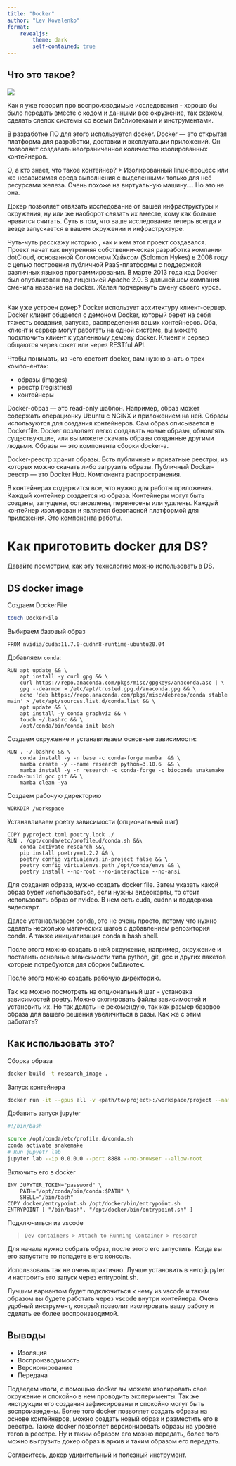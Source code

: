 ```yaml
---
title: "Docker"
author: "Lev Kovalenko"
format:
    revealjs:
        theme: dark
        self-contained: true
---
```


## Что это такое?

![](images/docker_logo.png)

::: {.notes}
Как я уже говорил про воспроизводимые исследования - хорошо бы было передать вместе с кодом и данными все окружение, так скажем, сделать слепок системы со всеми библиотеками и инструментами.

В разработке ПО для этого используется docker. Docker — это открытая платформа для разработки, доставки и эксплуатации приложений. Он позволяет создавать неограниченное количество изолированных контейнеров.

О, а кто знает, что такое контейнер?
> Изолированный linux-процесс или же независимая среда выполнения с выделенными только для неё ресурсами железа. Очень похоже на виртуальную машину…. Но это не она.

Докер позволяет отвязать исследование от вашей инфраструктуры и окружения, ну или же наоборот связать их вместе, кому как больше нравится считать. Суть в том, что ваше исследование теперь всегда и везде запускается в вашем окружении и инфраструктуре.

Чуть-чуть расскажу историю , как и кем этот проект создавался. Проект начат как внутренняя собственническая разработка компании dotCloud, основанной Соломоном Хайксом (Solomon Hykes) в 2008 году с целью построения публичной PaaS-платформы с поддержкой различных языков программирования. В марте 2013 года код Docker был опубликован под лицензией Apache 2.0. В дальнейшем компания сменила название на docker. Желая подчеркнуть смену своего курса.
:::

## {background-image="images/Docker_Architecture.png" background-size="80%"}

::: {.notes}
Как уже устроен докер?
Docker использует архитектуру клиент-сервер. Docker клиент общается с демоном Docker, который берет на себя тяжесть создания, запуска, распределения ваших контейнеров. Оба, клиент и сервер могут работать на одной системе, вы можете подключить клиент к удаленному демону docker. Клиент и сервер общаются через сокет или через RESTful API.

Чтобы понимать, из чего состоит docker, вам нужно знать о трех компонентах:

- образы (images)
- реестр (registries)
- контейнеры

Docker-образ — это read-only шаблон. Например, образ может содержать операционку Ubuntu c NGiNX и приложением на ней. Образы используются для создания контейнеров. Сам образ описывается в Dockerfile. Docker позволяет легко создавать новые образы, обновлять существующие, или вы можете скачать образы созданные другими людьми. Образы — это компонента сборки docker-а.

Docker-реестр хранит образы. Есть публичные и приватные реестры, из которых можно скачать либо загрузить образы. Публичный Docker-реестр — это Docker Hub. Компонента распространения.

В контейнерах содержится все, что нужно для работы приложения. Каждый контейнер создается из образа. Контейнеры могут быть созданы, запущены, остановлены, перенесены или удалены. Каждый контейнер изолирован и является безопасной платформой для приложения. Это компонента работы.
:::

# Как приготовить docker для DS?

::: {.notes}
Давайте посмотрим, как эту технологию можно использовать в DS.
:::

## DS docker image {.scrollable .smaller}

Создаем DockerFile

```sh
touch DockerFile
```

Выбираем базовый образ

```docker
FROM nvidia/cuda:11.7.0-cudnn8-runtime-ubuntu20.04
```

Добавляем `conda`:

```docker
RUN apt update && \
    apt install -y curl gpg && \
    curl https://repo.anaconda.com/pkgs/misc/gpgkeys/anaconda.asc | \
    gpg --dearmor > /etc/apt/trusted.gpg.d/anaconda.gpg && \
    echo 'deb https://repo.anaconda.com/pkgs/misc/debrepo/conda stable main' > /etc/apt/sources.list.d/conda.list && \
    apt update && \
    apt install -y conda graphviz && \
    touch ~/.bashrc && \
    /opt/conda/bin/conda init bash
```

Создаем окружение и устанавливаем основные зависимости:

```docker
RUN . ~/.bashrc && \
    conda install -y -n base -c conda-forge mamba  && \
    mamba create -y --name research python=3.10.6  && \
    mamba install -y -n research -c conda-forge -c bioconda snakemake conda-build gcc git && \
    mamba clean -ya
```

Создаем рабочую директорию
```docker
WORKDIR /workspace
```

Устанавливаем poetry зависимости (опциональный шаг)

```docker
COPY pyproject.toml poetry.lock ./
RUN . /opt/conda/etc/profile.d/conda.sh &&\
    conda activate research &&\
    pip install poetry==1.2.2 && \
    poetry config virtualenvs.in-project false && \
    poetry config virtualenvs.path /opt/conda/envs && \
    poetry install --no-root --no-interaction --no-ansi
```

::: {.notes}
Для создания образа, нужно создать docker file. Затем указать какой образ будет использоваться, если нужны видеокарты, то стоит использовать образ от nvideo. В нем есть cuda, cudnn и поддержка видеокарт.

Далее устанавливаем conda, это не очень просто, потому что нужно сделать несколько магических шагов с добавлением репозитория conda. А также инициализация conda в bash shell.

После этого можно создать в ней окружение, например, окружение и поставить основные зависимости типа python, git, gcc и других пакетов которые потребуются для сборки библиотек.

После этого можно создать рабочую директорию.

Так же можно посмотреть на опциональный шаг - установка зависимостей poetry. Можно скопировать файлы зависимостей и установить их. Но так делать не рекомендую, так как размер базовоо образа для вашего решения увеличиться в разы.
Как же с этим работать?
:::

## Как использовать это? {.scrollable .smaller}

Сборка образа
```sh
docker build -t research_image .
```

Запуск контейнера
```sh
docker run -it --gpus all -v <path/to/project>:/workspace/project --name research research_image /bin/bash
```

Добавить запуск jupyter
```bash
#!/bin/bash

source /opt/conda/etc/profile.d/conda.sh
conda activate snakemake
# Run jupyetr lab
jupyter lab --ip 0.0.0.0 --port 8888 --no-browser --allow-root
```
Включить его в docker
```docker
ENV JUPYTER_TOKEN="password" \
    PATH="/opt/conda/bin/conda:$PATH" \
    SHELL="/bin/bash"
COPY docker/entrypoint.sh /opt/docker/bin/entrypoint.sh
ENTRYPOINT [ "/bin/bash", "/opt/docker/bin/entrypoint.sh" ]
```

Подключиться из vscode

> `Dev containers > Attach to Running Container > research`

::: {.notes}
Для начала нужно собрать образ, после этого его запустить. Когда вы его запустите то попадете в его консоль.

Использовать так не очень практично. Лучше установить в него jupyter и настроить его запуск через entrypoint.sh.

Лучшим вариантом будет подключиться к нему из vscode и таким образом вы будете работать через vscode внутри контейнера. Очень удобный инструмент, который позволит изолировать вашу работу и сделать ее более воспроизводимой.
:::

## Выводы

- Изоляция
- Воспроизводимость
- Версионирование
- Передача

::: {.notes}
Подведем итоги, с помощью docker вы можете изолировать свое окружение и спокойно в нем проводить эксперименты. Так же инструкции его создания зафиксированы и спокойно могут быть воспроизведены. Более того docker позволяет создать образы на основе контейнеров, можно создать новый образ и разместить его в реестре. Также docker позволяет версионировать образы на уровне тегов в реестре. Ну и таким образом его можно передать, более того можно выгрузить докер образ в архив и таким образом его передать. 

Согласитесь, докер удивительный и полезный инструмент.
:::
